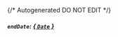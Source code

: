 {/* Autogenerated DO NOT EDIT  */}
##### `endDate`: [*{ `Date` }*](https://developer.mozilla.org/en-US/docs/Web/JavaScript/Reference/Global_Objects/Date)

